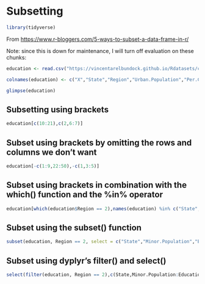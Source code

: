 # Subsetting {#subset}

```r
library(tidyverse)
```

From <https://www.r-bloggers.com/5-ways-to-subset-a-data-frame-in-r/>

Note: since this is down for maintenance, I will turn off evaluation on these chunks: 

```r
education <- read.csv("https://vincentarelbundock.github.io/Rdatasets/csv/robustbase/education.csv", stringsAsFactors = FALSE)

colnames(education) <- c("X","State","Region","Urban.Population","Per.Capita.Income","Minor.Population","Education.Expenditures")

glimpse(education)

```

## Subsetting using brackets

```r
education[c(10:21),c(2,6:7)]
```

## Subset using brackets by omitting the rows and columns we don’t want

```r
education[-c(1:9,22:50),-c(1,3:5)]
```

## Subset using brackets in combination with the which() function and the %in% operator

```r
education[which(education$Region == 2),names(education) %in% c("State","Minor.Population","Education.Expenditures")]
```

## Subset using the subset() function

```r
subset(education, Region == 2, select = c("State","Minor.Population","Education.Expenditures"))
```

## Subset using dyplyr's filter() and select()

```r
select(filter(education, Region == 2),c(State,Minor.Population:Education.Expenditures))
```
